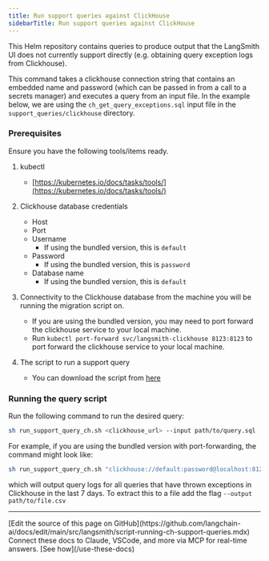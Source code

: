 ```yaml
---
title: Run support queries against ClickHouse
sidebarTitle: Run support queries against ClickHouse
---
```


This Helm repository contains queries to produce output that the LangSmith UI does not currently support directly (e.g. obtaining query exception logs from Clickhouse).

This command takes a clickhouse connection string that contains an embedded name and password (which can be passed in from a call to a secrets manager) and executes a query from an input file. In the example below, we are using the `ch_get_query_exceptions.sql` input file in the `support_queries/clickhouse` directory.

### Prerequisites

Ensure you have the following tools/items ready.

1. kubectl

   * [https://kubernetes.io/docs/tasks/tools/](https://kubernetes.io/docs/tasks/tools/)

2. Clickhouse database credentials

   * Host
   * Port
   * Username
     * If using the bundled version, this is `default`
   * Password
     * If using the bundled version, this is `password`
   * Database name
     * If using the bundled version, this is `default`

3. Connectivity to the Clickhouse database from the machine you will be running the migration script on.

   * If you are using the bundled version, you may need to port forward the clickhouse service to your local machine.
   * Run `kubectl port-forward svc/langsmith-clickhouse 8123:8123` to port forward the clickhouse service to your local machine.

4. The script to run a support query

   * You can download the script from [here](https://github.com/langchain-ai/helm/blob/main/charts/langsmith/scripts/run_support_query_ch.sh)

### Running the query script

Run the following command to run the desired query:

```bash
sh run_support_query_ch.sh <clickhouse_url> --input path/to/query.sql
```

For example, if you are using the bundled version with port-forwarding, the command might look like:

```bash
sh run_support_query_ch.sh "clickhouse://default:password@localhost:8123/default" --input support_queries/clickhouse/ch_get_query_exceptions.sql
```

which will output query logs for all queries that have thrown exceptions in Clickhouse in the last 7 days. To extract this to a file add the flag `--output path/to/file.csv`

---

<Callout icon="pen-to-square" iconType="regular">
    [Edit the source of this page on GitHub](https://github.com/langchain-ai/docs/edit/main/src/langsmith/script-running-ch-support-queries.mdx)
</Callout>
<Tip icon="terminal" iconType="regular">
    Connect these docs to Claude, VSCode, and more via MCP for    real-time answers. [See how](/use-these-docs)
</Tip>
